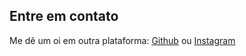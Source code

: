 ## Entre em contato
Me dê um oi em outra plataforma: [Github](https://github.com/guiduck) ou [Instagram](https://www.instagram.com/gui0f/)